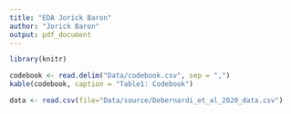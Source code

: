 ```yaml
---
title: "EDA Jorick Baron"
author: "Jorick Baron"
output: pdf_document
---
```


```r
library(knitr)
```

```r
codebook <- read.delim("Data/codebook.csv", sep = ",")
kable(codebook, caption = "Table1: Codebook")
```

```r
data <- read.csv(file="Data/source/Debernardi_et_al_2020_data.csv")
```
